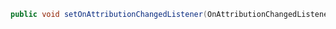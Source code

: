 ```java
public void setOnAttributionChangedListener(OnAttributionChangedListener onAttributionChangedListener)
```
